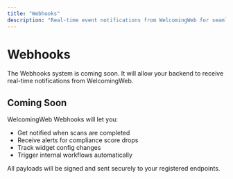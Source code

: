 ```yaml
---
title: "Webhooks"
description: "Real-time event notifications from WelcomingWeb for seamless automation."
---
```



# Webhooks

<Callout type="info">
The Webhooks system is coming soon. It will allow your backend to receive real-time notifications from WelcomingWeb.
</Callout>

## Coming Soon

WelcomingWeb Webhooks will let you:

- Get notified when scans are completed
- Receive alerts for compliance score drops
- Track widget config changes
- Trigger internal workflows automatically

All payloads will be signed and sent securely to your registered endpoints.

<CTA1
  title="Interested in Webhook Access?"
  description="Contact us to register your interest in early Webhook access or to become a beta partner."
  buttonText="Request Access"
  buttonLink="https://welcomingweb.com/contact"
/>
